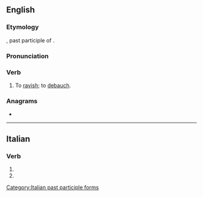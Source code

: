 ==English==

===Etymology===
{{etyl|la|en}} {{lena}} {{m|la|stupratus}}, past participle of {{m|la|stuprare||to ravish}}.

===Pronunciation===
{{rfp|en}}

===Verb===
{{en-verb}}

# {{lb|en|transitive|archaic}} To [[ravish]]; to [[debauch]].
#: {{rfquotek|en|Heywood}}

{{Webster 1913}}

===Anagrams===
* {{anagrams|en|a=aeprsttu|upstater}}

----

==Italian==

===Verb===
{{head|it|verb form}}

# {{inflection of|it|stuprare||2|p|pres|indc|;|2|p|impr}}
# {{feminine plural of|it|stuprato}}

[[Category:Italian past participle forms]]